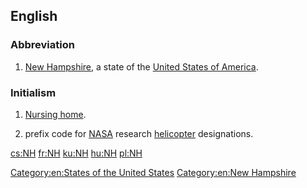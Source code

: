 {{also|NH|Nh|nH|n.h.|N.H.|N. H.}}

==English==

===Abbreviation===
{{rfc-header|Abbreviation}}
{{head|en|abbreviation}}

# {{label|en|US}} [[New Hampshire]], a state of the [[United States of America]].

===Initialism===
{{rfc-header|Initialism}}
{{head|en|initialism}}

# [[nursing home|Nursing home]].
# {{label|en|US|aviation}} prefix code for [[NASA]] research [[helicopter]] designations.

[[Category:en:States of the United States]]
[[Category:en:New Hampshire]]

[[cs:NH]]
[[fr:NH]]
[[ku:NH]]
[[hu:NH]]
[[pl:NH]]